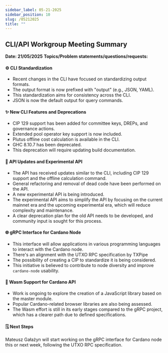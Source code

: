 ```yaml
---
sidebar_label: 05-21-2025
sidebar_position: 10
slug: /05212025
title: ""
---
```

## CLI/API Workgroup Meeting Summary
**Date: 21/05/2025** 
**Topics/Problem statements/questions/requests:**

#### ⚙️ CLI Standardization

- Recent changes in the CLI have focused on standardizing output formats. 
- The output format is now prefixed with "output" (e.g., JSON, YAML). 
- This standardization aims for consistency across the CLI. 
- JSON is now the default output for query commands. 

#### ✨ New CLI Features and Deprecations

- CIP 129 support has been added for committee keys, DREPs, and governance actions. 
- Extended pool operator key support is now included. 
- Plutus offline cost calculation is available in the CLI. 
- GHC 8.10.7 has been deprecated. 
- This deprecation will require updating build documentation. 

#### 🔄 API Updates and Experimental API

- The API has received updates similar to the CLI, including CIP 129 support and the offline calculation command. 
- General refactoring and removal of dead code have been performed on the API. 
- A new experimental API is being introduced. 
- The experimental API aims to simplify the API by focusing on the current mainnet era and the upcoming experimental era, which will reduce complexity and maintenance. 
- A clear deprecation plan for the old API needs to be developed, and community input is sought for this process. 

#### 🌐 gRPC Interface for Cardano Node

- This interface will allow applications in various programming languages to interact with the Cardano node. 
- There's an alignment with the UTXO RPC specification by TXPipe
- The possibility of creating a CIP to standardize it is being considered. 
- This initiative is believed to contribute to node diversity and improve `cardano-node` usability. 

#### 🧩 Wasm Support for Cardano API

- Work is ongoing to explore the creation of a JavaScript library based on the master module. 
- Popular Cardano-related browser libraries are also being assessed. 
- The Wasm effort is still in its early stages compared to the gRPC project, which has a clearer path due to defined specifications. 

#### 🗓️ Next Steps

Mateusz Gałażyn will start working on the gRPC interface for Cardano node this or next week, following the UTXO RPC specification. 

